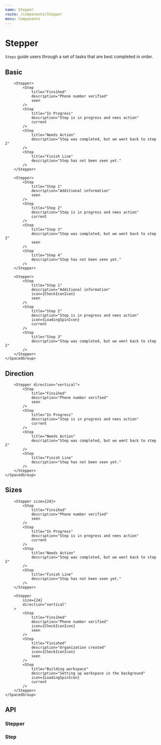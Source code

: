 ```yaml
---
name: Stepper
route: /components/Stepper
menu: Components
---
```



# Stepper

`Steps` guide users through a set of tasks that are best completed in order.

## Basic

<Playground>
	<SpacedGroup direction="vertical" xs={40}>

    	<Stepper>
    		<Step
    			title="Finsihed"
    			description="Phone number verified"
    			seen
    		/>
    		<Step
    			title="In Progress"
    			description="Step is in progress and nees action"
    			current
    		/>
    		<Step
    			title="Needs Action"
    			description="Step was completed, but we went back to step 2"
    		/>
    		<Step
    			title="Finish Line"
    			description="Step has not been seen yet."
    		/>
    	</Stepper>

    	<Stepper>
    		<Step
    			title="Step 1"
    			description="Additional information"
    			seen
    		/>
    		<Step
    			title="Step 2"
    			description="Step is in progress and nees action"
    			current
    		/>
    		<Step
    			title="Step 3"
    			description="Step was completed, but we went back to step 2"
    			seen
    		/>
    		<Step
    			title="Step 4"
    			description="Step has not been seen yet."
    		/>
    	</Stepper>

    	<Stepper>
    		<Step
    			title="Step 1"
    			description="Additional information"
    			icon={CheckIconIcon}
    			seen
    		/>
    		<Step
    			title="Step 2"
    			description="Step is in progress and nees action"
    			icon={LoadingSpinIcon}
    			current
    		/>
    		<Step
    			title="Step 3"
    			description="Step was completed, but we went back to step 2"
    		/>
    	</Stepper>
    </SpacedGroup>

</Playground>

## Direction

<Playground>
	<SpacedGroup direction="vertical" xs={40}>

    	<Stepper direction="vertical">
    		<Step
    			title="Finsihed"
    			description="Phone number verified"
    			seen
    		/>
    		<Step
    			title="In Progress"
    			description="Step is in progress and nees action"
    			current
    		/>
    		<Step
    			title="Needs Action"
    			description="Step was completed, but we went back to step 2"
    		/>
    		<Step
    			title="Finish Line"
    			description="Step has not been seen yet."
    		/>
    	</Stepper>
    </SpacedGroup>

</Playground>

## Sizes

<Playground>
	<SpacedGroup direction="vertical" xs={40}>

    	<Stepper size={24}>
    		<Step
    			title="Finsihed"
    			description="Phone number verified"
    			seen
    		/>
    		<Step
    			title="In Progress"
    			description="Step is in progress and nees action"
    			current
    		/>
    		<Step
    			title="Needs Action"
    			description="Step was completed, but we went back to step 2"
    		/>
    		<Step
    			title="Finish Line"
    			description="Step has not been seen yet."
    		/>
    	</Stepper>

    	<Stepper
    		size={24}
    		direction="vertical"
    	>
    		<Step
    			title="Finsihed"
    			description="Phone number verified"
    			icon={CheckIconIcon}
    			seen
    		/>
    		<Step
    			title="Finished"
    			description="Organization created"
    			icon={CheckIconIcon}
    			seen
    		/>
    		<Step
    			title="Building workspace"
    			description="Setting up workspace in the background"
    			icon={LoadingSpinIcon}
    			current
    		/>
    	</Stepper>
    </SpacedGroup>

</Playground>

## API

### Stepper

<PropsTable of={Stepper} />

### Step

<PropsTable of={Step} />
